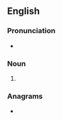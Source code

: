 ==English==

===Pronunciation===
* {{IPA|en|/ˈɡɹuːmɪŋz/}}

===Noun===
{{head|en|noun form}}

# {{plural of|en|grooming}}

===Anagrams===
* {{anagrams|en|a=ggimnoors|Gongorism}}
